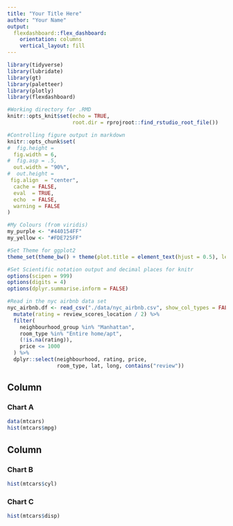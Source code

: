 ---
title: "Your Title Here"
author: "Your Name"
output: 
  flexdashboard::flex_dashboard:
    orientation: columns
    vertical_layout: fill
---

```{r setup, include = FALSE, echo = FALSE}
library(tidyverse)
library(lubridate)
library(gt)
library(paletteer)
library(plotly)
library(flexdashboard)

#Working directory for .RMD
knitr::opts_knit$set(echo = TRUE,
                     root.dir = rprojroot::find_rstudio_root_file())

#Controlling figure output in markdown
knitr::opts_chunk$set(
#  fig.height =   
  fig.width = 6,
#  fig.asp = .5,
  out.width = "90%",
#  out.height = 
 fig.align  = "center",
  cache = FALSE,
  eval  = TRUE,
  echo  = FALSE,
  warning = FALSE
)

#My Colours (from viridis)
my_purple <- "#440154FF"
my_yellow <- "#FDE725FF"

#Set Theme for ggplot2
theme_set(theme_bw() + theme(plot.title = element_text(hjust = 0.5), legend.position = "bottom"))

#Set Scientific notation output and decimal places for knitr
options(scipen = 999)
options(digits = 4)
options(dplyr.summarise.inform = FALSE)
```


```{r data_read, include = FALSE}
#Read in the nyc airbnb data set
nyc_airbnb.df <- read_csv("./data/nyc_airbnb.csv", show_col_types = FALSE) %>%
  mutate(rating = review_scores_location / 2) %>%
  filter(
    neighbourhood_group %in% "Manhattan",
    room_type %in% "Entire home/apt",
    (!is.na(rating)),
    price <= 1000
  ) %>%
  dplyr::select(neighbourhood, rating, price,
                room_type, lat, long, contains("review"))
```

Column {data-width=650}
-----------------------------------------------------------------------

### Chart A

```{r}
data(mtcars)
hist(mtcars$mpg)
```

Column {data-width=350}
-----------------------------------------------------------------------

### Chart B

```{r}
hist(mtcars$cyl)
```

### Chart C

```{r}
hist(mtcars$disp)
```

